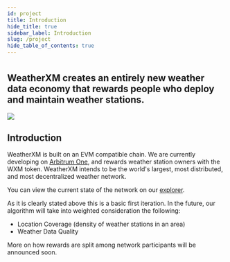 ```yaml
---
id: project
title: Introduction
hide_title: true
sidebar_label: Introduction
slug: /project
hide_table_of_contents: true
---
```



<div class="row">
  <div class="col col--8">
    <div>
      <h1></h1>
      <h2 className="subtitle">
        WeatherXM creates an entirely new weather data economy that rewards
        people who deploy and maintain weather stations.
      </h2>
    </div>
  </div>
</div>

<div class="control">
  <img src={useBaseUrl("/img/project/introduction/wxm-network-banner.svg")} />
</div>

## Introduction

WeatherXM is built on an EVM compatible chain. We are currently developing on [Arbitrum One](https://arbitrum.io/), and rewards weather station owners with the WXM token. WeatherXM intends to be the world's largest, most distributed, and most decentralized weather network.

You can view the current state of the network on our [explorer](https://explorer.weatherxm.com).

As it is clearly stated above this is a basic first iteration. In the future, our algorithm will take into weighted consideration the following:

- Location Coverage (density of weather stations in an area)
- Weather Data Quality

More on how rewards are split among network participants will be announced soon.
